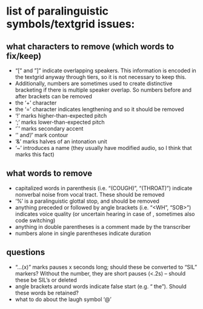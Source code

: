 # list of paralinguistic symbols/textgrid issues:

## what characters to remove (which words to fix/keep)
- "[" and "]" indicate overlapping speakers. This information is encoded in the textgrid anyway through tiers, so it is not necessary to keep this.
- Additionally, numbers are sometimes used to create distinctive bracketing if there is multiple speaker overlap. So numbers before and after brackets can be removed
- the '+' character 
- the '=' character indicates lengthening and so it should be removed
- '!' marks higher-than-expected pitch
- ';' marks lower-than-expected pitch
- '`' marks secondary accent
- '\' and '/' mark contour
- '&' marks halves of an intonation unit
- '~' introduces a name (they usually have modified audio, so I think that marks this fact)


## what words to remove
- capitalized words in parenthesis (i.e. "(COUGH)", "(THROAT)") indicate nonverbal noise from vocal tract. These should be removed
- '%' is a paralinguistic glottal stop, and should be removed
- anything preceded or followed by angle brackets (i.e. "<WH", "SOB>") indicates voice quality (or uncertain hearing in case of <X X>, sometimes also code switching)
- anything in double parentheses is a comment made by the transcriber
- numbers alone in single parentheses indicate duration


## questions
- "...(x)" marks pauses x seconds long; should these be converted to "SIL" markers? Without the number, they are short pauses (<.2s) -- should these be SIL's or deleted
- angle brackets around words indicate false start (e.g. "<the> the"). Should these words be retained?
- what to do about the laugh symbol '@'